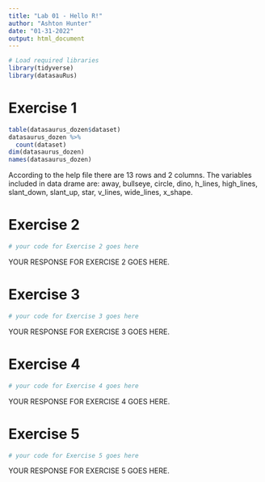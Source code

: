 ```yaml
---
title: "Lab 01 - Hello R!"
author: "Ashton Hunter"
date: "01-31-2022"
output: html_document
---
```


```r
# Load required libraries
library(tidyverse) 
library(datasauRus)
```

# Exercise 1

```r
table(datasaurus_dozen$dataset)
datasaurus_dozen %>%
  count(dataset)
dim(datasaurus_dozen)
names(datasaurus_dozen)
```

According to the help file there are 13 rows and 2 columns. The variables included in data drame are: away, bullseye, circle, dino, h_lines, high_lines, slant_down, slant_up, star, v_lines, wide_lines, x_shape. 


# Exercise 2

```r
# your code for Exercise 2 goes here
```

YOUR RESPONSE FOR EXERCISE 2 GOES HERE.


# Exercise 3

```r
# your code for Exercise 3 goes here
```

YOUR RESPONSE FOR EXERCISE 3 GOES HERE.


# Exercise 4

```r
# your code for Exercise 4 goes here
```

YOUR RESPONSE FOR EXERCISE 4 GOES HERE.

# Exercise 5

```r
# your code for Exercise 5 goes here
```

YOUR RESPONSE FOR EXERCISE 5 GOES HERE.
